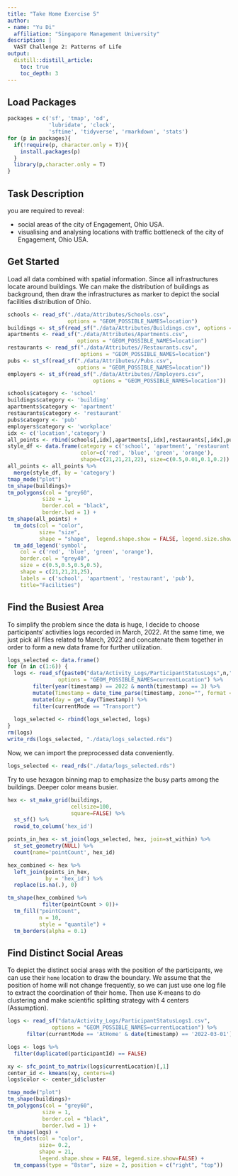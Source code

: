 ```yaml
---
title: "Take Home Exercise 5"
author:
- name: "Yu Di"
  affiliation: "Singapore Management University"
description: |
  VAST Challenge 2: Patterns of Life
output:
  distill::distill_article:
    toc: true
    toc_depth: 3
---
```



## Load Packages

```r
packages = c('sf', 'tmap', 'od',
             'lubridate', 'clock', 
             'sftime', 'tidyverse', 'rmarkdown', 'stats')
for (p in packages){
  if(!require(p, character.only = T)){
    install.packages(p)
  }
  library(p,character.only = T)
}
```

## Task Description

you are required to reveal:

 - social areas of the city of Engagement, Ohio USA.
 - visualising and analysing locations with traffic bottleneck of the city of Engagement, Ohio USA.

## Get Started

Load all data combined with spatial information. Since all infrastructures locate around buildings. We can make the distribution of buildings as background, then draw the infrastructures as marker to depict the social facilities distribution of Ohio.

```r
schools <- read_sf("./data/Attributes/Schools.csv", 
                   options = "GEOM_POSSIBLE_NAMES=location")
buildings <- st_sf(read_sf("./data/Attributes/Buildings.csv", options = "GEOM_POSSIBLE_NAMES=location"))
apartments <- read_sf("./data/Attributes/Apartments.csv", 
                      options = "GEOM_POSSIBLE_NAMES=location")
restaurants <- read_sf("./data/Attributes//Restaurants.csv", 
                       options = "GEOM_POSSIBLE_NAMES=location")
pubs <- st_sf(read_sf("./data/Attributes//Pubs.csv", 
                      options = "GEOM_POSSIBLE_NAMES=location"))
employers <- st_sf(read_sf("./data/Attributes//Employers.csv", 
                           options = "GEOM_POSSIBLE_NAMES=location"))

schools$category <- 'school'
buildings$category <- 'building'
apartments$category <- 'apartment'
restaurants$category <- 'restaurant'
pubs$category <- 'pub'
employers$category <- 'workplace'
idx <- c('location','category')
all_points <- rbind(schools[,idx],apartments[,idx],restaurants[,idx],pubs[,idx],employers[,idx]) 
style_df <- data.frame(category = c('school', 'apartment', 'restaurant', 'pub'), 
                       color=c('red', 'blue', 'green', 'orange'),
                       shape=c(21,21,21,22), size=c(0.5,0.01,0.1,0.2))
all_points <- all_points %>%
  merge(style_df, by = 'category')
tmap_mode("plot")
tm_shape(buildings)+
tm_polygons(col = "grey60",
           size = 1,
           border.col = "black",
           border.lwd = 1) +
tm_shape(all_points) +
  tm_dots(col = "color",
          size= "size", 
          shape = "shape",  legend.shape.show = FALSE, legend.size.show=FALSE) +
  tm_add_legend('symbol', 
	col = c('red', 'blue', 'green', 'orange'),
	border.col = "grey40",
	size = c(0.5,0.5,0.5,0.5),
	shape = c(21,21,21,25),
	labels = c('school', 'apartment', 'restaurant', 'pub'),
	title="Facilities")
```

## Find the Busiest Area

To simplify the problem since the data is huge, I decide to choose participants' activities logs recorded in March, 2022. At the same time, we just pick all files related to March, 2022 and concatenate them together in order to form a new data frame for further utilization.

```r
logs_selected <- data.frame()
for (n in c(1:6)) {
  logs <- read_sf(paste0("data/Activity_Logs/ParticipantStatusLogs",n,".csv"), 
                options = "GEOM_POSSIBLE_NAMES=currentLocation") %>%
        filter(year(timestamp) == 2022 & month(timestamp) == 3) %>%
        mutate(Timestamp = date_time_parse(timestamp, zone="", format = "%Y-%m-%dT%H:%M:%S")) %>%
        mutate(day = get_day(Timestamp)) %>%
        filter(currentMode == "Transport")
  
  logs_selected <- rbind(logs_selected, logs)
}
rm(logs)
write_rds(logs_selected, "./data/logs_selected.rds")
```

Now, we can import the preprocessed data conveniently.

```r
logs_selected <- read_rds("./data/logs_selected.rds")
```

Try to use hexagon binning map to emphasize the busy parts among the buildings. Deeper color means busier.

```r
hex <- st_make_grid(buildings, 
                    cellsize=100, 
                    square=FALSE) %>%
  st_sf() %>%
  rowid_to_column('hex_id')

points_in_hex <- st_join(logs_selected, hex, join=st_within) %>%
  st_set_geometry(NULL) %>%
  count(name='pointCount', hex_id)

hex_combined <- hex %>%
  left_join(points_in_hex, 
            by = 'hex_id') %>%
  replace(is.na(.), 0)

tm_shape(hex_combined %>%
           filter(pointCount > 0))+
  tm_fill("pointCount",
          n = 10,
          style = "quantile") +
  tm_borders(alpha = 0.1)
```

## Find Distinct Social Areas

To depict the distinct social areas with the position of the participants, we can use their `home` location to draw the boundary. We assume that the position of home will not change frequently, so we can just use one log file to extract the coordination of their home. Then use K-means to do clustering and make scientific splitting strategy with 4 centers (Assumption).

```r
logs <- read_sf("data/Activity_Logs/ParticipantStatusLogs1.csv", 
              options = "GEOM_POSSIBLE_NAMES=currentLocation") %>%
      filter(currentMode == 'AtHome' & date(timestamp) == '2022-03-01')

logs <- logs %>%
  filter(duplicated(participantId) == FALSE)

xy <- sfc_point_to_matrix(logs$currentLocation)[,1]
center_id <- kmeans(xy, centers=4)
logs$color <- center_id$cluster

tmap_mode("plot")
tm_shape(buildings)+
tm_polygons(col = "grey60",
           size = 1,
           border.col = "black",
           border.lwd = 1) +
tm_shape(logs) +
  tm_dots(col = "color",
          size= 0.2, 
          shape = 21,  
          legend.shape.show = FALSE, legend.size.show=FALSE) +
  tm_compass(type = "8star", size = 2, position = c("right", "top"))
```

